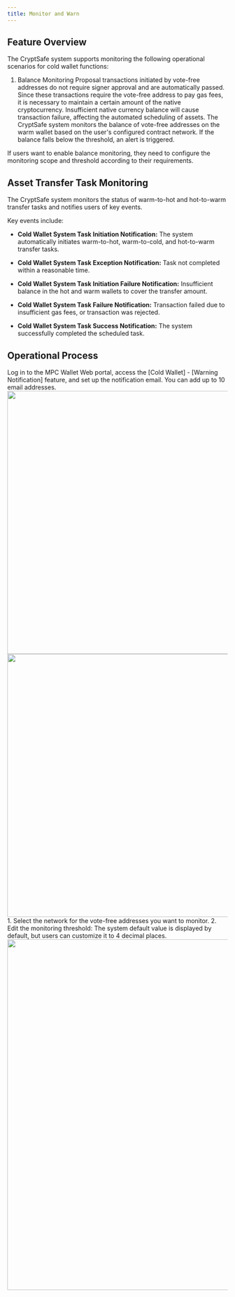 ```yaml
---
title: Monitor and Warn
---
```



## Feature Overview

The CryptSafe system supports monitoring the following operational scenarios for cold wallet functions:

1. Balance Monitoring
Proposal transactions initiated by vote-free addresses do not require signer approval and are automatically passed. Since these transactions require the vote-free address to pay gas fees, it is necessary to maintain a certain amount of the native cryptocurrency. Insufficient native currency balance will cause transaction failure, affecting the automated scheduling of assets. The CryptSafe system monitors the balance of vote-free addresses on the warm wallet based on the user's configured contract network. If the balance falls below the threshold, an alert is triggered.
<Tip> 
If users want to enable balance monitoring, they need to configure the monitoring scope and threshold according to their requirements.
</Tip>

## Asset Transfer Task Monitoring
The CryptSafe system monitors the status of warm-to-hot and hot-to-warm transfer tasks and notifies users of key events.

Key events include:
* **Cold Wallet System Task Initiation Notification:** The system automatically initiates warm-to-hot, warm-to-cold, and hot-to-warm transfer tasks.

* **Cold Wallet System Task Exception Notification:** Task not completed within a reasonable time.

* **Cold Wallet System Task Initiation Failure Notification:** Insufficient balance in the hot and warm wallets to cover the transfer amount.

* **Cold Wallet System Task Failure Notification:** Transaction failed due to insufficient gas fees, or transaction was rejected.

* **Cold Wallet System Task Success Notification:** The system successfully completed the scheduled task.

## Operational Process

<Steps>
<Step title="Set Notification Email">
 Log in to the MPC Wallet Web portal, access the [Cold Wallet] - [Warning Notification] feature, and set up the notification email.
<Note>
You can add up to 10 email addresses.
</Note>

 <div className="w-full flex items-center justify-center">
    <CardGroup cols={2}>
    <img src="/images/user-guide/alert1en.png" width="600"/>
    <img src="/images/user-guide/alert2en.png" width="600"/>
    </CardGroup>
</div>

</Step>
<Step title="Configure Balance Monitoring Parameters">
1. Select the network for the vote-free addresses you want to monitor.
2. Edit the monitoring threshold: The system default value is displayed by default, but users can customize it to 4 decimal places.
 <div className="w-full flex items-center justify-center">
    <img src="/images/user-guide/alert3en.png" width="800"/>
</div>

</Step>
</Steps>



